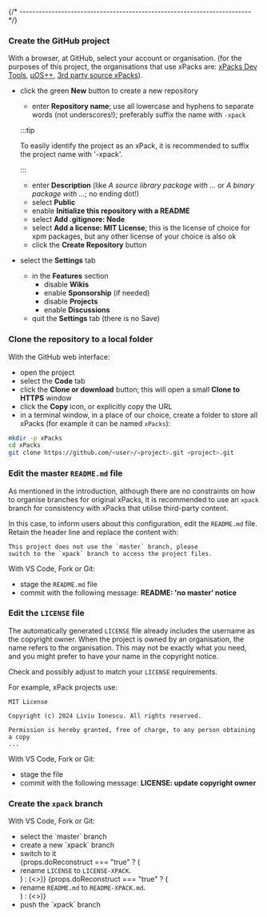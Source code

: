
{/* ------------------------------------------------------------------------ */}

### Create the GitHub project

With a browser, at GitHub, select your account or organisation.
(for the purposes of this project, the organisations that use xPacks are:
[xPacks Dev Tools](https://github.com/xpack-dev-tools/),
[µOS++](https://github.com/micro-os-plus/),
[3rd party source xPacks](https://github.com/xpack-3rd-party/)).

- click the green **New** button to create a new repository
  - enter **Repository name**; use all lowercase and hyphens to
    separate words (not underscores!); preferably suffix the name with `-xpack`

  :::tip

  To easily identify the project as
  an xPack, it is recommended to suffix the project name with '-xpack'.

    :::
  - enter **Description** (like _A source library package with ..._ or _A binary package with ..._; no ending dot!)
  - select **Public**
  - enable **Initialize this repository with a README**
  - select **Add .gitignore: Node**
  - select **Add a license: MIT License**; this is the license of
    choice for xpm packages, but any other license of your choice is also ok
  - click the **Create Repository** button
- select the **Settings** tab
  - in the **Features** section
    - disable **Wikis**
    - enable **Sponsorship** (if needed)
    - disable **Projects**
    - enable **Discussions**
  - quit the **Settings** tab (there is no Save)

### Clone the repository to a local folder

With the GitHub web interface:

- open the project
- select the **Code** tab
- click the **Clone or download** button; this will open a
  small **Clone to HTTPS** window
- click the **Copy** icon, or explicitly copy the URL
- in a terminal window, in a place of our choice, create a folder
  to store all xPacks (for example it can be named `xPacks`):

```sh
mkdir -p xPacks
cd xPacks
git clone https://github.com/<user>/<project>.git <project>.git
```

### Edit the master `README.md` file

As mentioned in the introduction, although there are no constraints
on how to organise branches for original xPacks, it is recommended
to use an `xpack` branch for consistency with xPacks that utilise
third-party content.

In this case, to inform users about this configuration, edit the
`README.md` file. Retain the header line and replace the content with:

```text
This project does not use the `master` branch, please
switch to the `xpack` branch to access the project files.
```

With VS Code, Fork or Git:

- stage the `README.md` file
- commit with the following message: **README: 'no master' notice**

### Edit the `LICENSE` file

The automatically generated `LICENSE` file already includes the
username as the copyright owner. When the project is owned by an
organisation, the name refers to the organisation. This may not
be exactly what you need, and you might prefer to have your name
in the copyright notice.

Check and possibly adjust to match your `LICENSE` requirements.

For example, xPack projects use:

```text
MIT License

Copyright (c) 2024 Liviu Ionescu. All rights reserved.

Permission is hereby granted, free of charge, to any person obtaining a copy
...
```

With VS Code, Fork or Git:

- stage the file
- commit with the following message: **LICENSE: update copyright owner**

### Create the `xpack` branch

With VS Code, Fork or Git:

<ul>
<li>select the `master` branch</li>
<li>create a new `xpack` branch</li>
<li>switch to it</li>
{props.doReconstruct === "true" ? (<li>rename <code>LICENSE</code> to <code>LICENSE-XPACK</code>.</li>) : (<></>)}
{props.doReconstruct === "true" ? (<li>rename <code>README.md</code> to <code>README-XPACK.md</code>.</li>) : (<></>)}
<li>push the `xpack` branch</li>
</ul>

